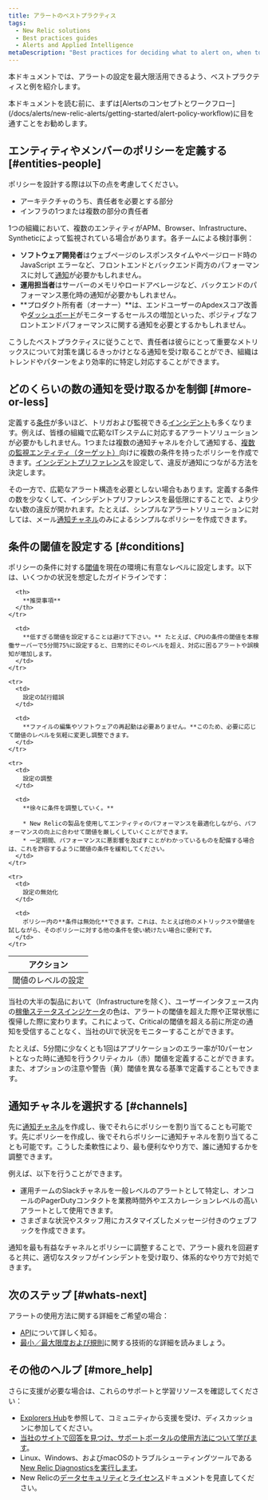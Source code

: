 ```yaml
---
title: アラートのベストプラクティス
tags:
  - New Relic solutions
  - Best practices guides
  - Alerts and Applied Intelligence
metaDescription: "Best practices for deciding what to alert on, when to trigger notifications, and who receives them."
---
```


本ドキュメントでは、アラートの設定を最大限活用できるよう、ベストプラクティスと例を紹介します。

<Callout variant="important">
  本ドキュメントを読む前に、まずは[Alertsのコンセプトとワークフロー](/docs/alerts/new-relic-alerts/getting-started/alert-policy-workflow)に目を通すことをお勧めします。
</Callout>

## エンティティやメンバーのポリシーを定義する [#entities-people]

ポリシーを設計する際は以下の点を考慮してください。

* アーキテクチャのうち、責任者を必要とする部分
* インフラの1つまたは複数の部分の責任者

1つの組織において、複数のエンティティがAPM、Browser、Infrastructure、Syntheticによって監視されている場合があります。各チームによる検討事例：

* **ソフトウェア開発者**はウェブページのレスポンスタイムやページロード時の JavaScript エラーなど、フロントエンドとバックエンド両方のパフォーマンスに対して[通知](/docs/alerts/new-relic-alerts/managing-notification-channels/notification-channels-controlling-where-send-alerts)が必要かもしれません。
* **運用担当者**はサーバーのメモリやロードアベレージなど、バックエンドのパフォーマンス悪化時の通知が必要かもしれません。
* **プロダクト所有者（オーナー）**は、エンドユーザーのApdexスコア改善や[ダッシュボード](/docs/query-your-data/explore-query-data/dashboards/introduction-new-relic-one-dashboards)がモニターするセールスの増加といった、ポジティブなフロントエンドパフォーマンスに関する通知を必要とするかもしれません。

こうしたベストプラクティスに従うことで、責任者は彼らにとって重要なメトリックスについて対策を講じるきっかけとなる通知を受け取ることができ、組織はトレンドやパターンをより効率的に特定し対応することができます。

## どのくらいの数の通知を受け取るかを制御 [#more-or-less]

定義する[条件](/docs/alerts/new-relic-alerts-beta/configuring-alert-policies/define-alert-conditions)が多いほど、トリガおよび監視できる[インシデント](/docs/alerts/new-relic-alerts-beta/reviewing-alert-incidents/explore-incident-history)も多くなります。例えば、皆様の組織で広範なITシステムに対応するアラートソリューションが必要かもしれません。1つまたは複数の通知チャネルを介して通知する、[複数の監視エンティティ（ターゲット）](/docs/alerts/new-relic-alerts-beta/configuring-alert-policies/select-product-targets-alert-condition)向けに複数の条件を持ったポリシーを作成できます。[インシデントプリファレンス](/docs/alerts/new-relic-alerts/configuring-alert-policies/specify-when-new-relic-creates-incidents)を設定して、違反が通知につながる方法を決定します。

その一方で、広範なアラート構造を必要としない場合もあります。定義する条件の数を少なくして、インシデントプリファレンスを最低限にすることで、より少ない数の違反が開かれます。たとえば、シンプルなアラートソリューションに対しては、メール[通知チャネル](/docs/alerts/new-relic-alerts/managing-notification-channels/notification-channels-controlling-where-send-alerts)のみによるシンプルなポリシーを作成できます。

## 条件の閾値を設定する [#conditions]

ポリシーの条件に対する[閾値](/docs/alerts/new-relic-alerts-beta/configuring-alert-policies/define-thresholds-trigger-alert)を現在の環境に有意なレベルに設定します。以下は、いくつかの状況を想定したガイドラインです：

<table>
  <thead>
    <tr>
      <th width={200}>
        アクション
      </th>

      <th>
        **推奨事項**
      </th>
    </tr>
  </thead>

  <tbody>
    <tr>
      <td>
        閾値のレベルの設定
      </td>

      <td>
        **低すぎる閾値を設定することは避けて下さい。** たとえば、CPUの条件の閾値を本稼働サーバーで5分間75%に設定すると、日常的にそのレベルを超え、対応に困るアラートや誤検知が増加します。
      </td>
    </tr>

    <tr>
      <td>
        設定の試行錯誤
      </td>

      <td>
        **ファイルの編集やソフトウェアの再起動は必要ありません。**このため、必要に応じて閾値のレベルを気軽に変更し調整できます。
      </td>
    </tr>

    <tr>
      <td>
        設定の調整
      </td>

      <td>
        **徐々に条件を調整していく。**

        * New Relicの製品を使用してエンティティのパフォーマンスを最適化しながら、パフォーマンスの向上に合わせて閾値を厳しくしていくことができます。
        * 一定期間、パフォーマンスに悪影響を及ぼすことがわかっているものを配備する場合は、これを許容するように閾値の条件を緩和してください。
      </td>
    </tr>

    <tr>
      <td>
        設定の無効化
      </td>

      <td>
        ポリシー内の**条件は無効化**できます。これは、たとえば他のメトリックスや閾値を試しながら、そのポリシーに対する他の条件を使い続けたい場合に便利です。
      </td>
    </tr>
  </tbody>
</table>

当社の大半の製品において（Infrastructureを除く）、ユーザーインタフェース内の[稼働ステータスインジケータ](https://docs.newrelic.co.jp/docs/accounts-partnerships/education/getting-started-new-relic/glossary#health-status)の色は、アラートの閾値を超えた際や正常状態に復帰した際に変わります。これによって、Criticalの閾値を超える前に所定の通知を受信することなく、当社のUIで状況をモニターすることができます。

たとえば、5分間に少なくとも1回はアプリケーションのエラー率が10パーセントとなった時に通知を行うクリティカル（赤）閾値を定義することができます。また、オプションの注意や警告（黄）閾値を異なる基準で定義することもできます。

## 通知チャネルを選択する [#channels]

先に[通知チャネル](/docs/alerts/new-relic-alerts-beta/managing-notification-channels/notification-channels-controlling-where-send-alerts)を作成し、後でそれらにポリシーを割り当てることも可能です。先にポリシーを作成し、後でそれらポリシーに通知チャネルを割り当てることも可能です。こうした柔軟性により、最も便利なやり方で、誰に通知するかを調整できます。

例えば、以下を行うことができます。

* 運用チームのSlackチャネルを一般レベルのアラートとして特定し、オンコールのPagerDutyコンタクトを業務時間外やエスカレーションレベルの高いアラートとして使用できます。
* さまざまな状況やスタッフ用にカスタマイズしたメッセージ付きのウェブフックを作成できます。

<Callout variant="tip">
  通知を最も有益なチャネルとポリシーに調整することで、アラート疲れを回避すると共に、適切なスタッフがインシデントを受け取り、体系的なやり方で対処できます。
</Callout>

## 次のステップ [#whats-next]

アラートの使用方法に関する詳細をご希望の場合：

* [API](https://docs.newrelic.co.jp/docs/alerts/rest-api-alerts/new-relic-alerts-rest-api/rest-api-calls-new-relic-alerts)について詳しく知る。
* [最小／最大限度および規則](https://docs.newrelic.co.jp/docs/alerts/new-relic-alerts/getting-started/minimum-maximum-values)に関する技術的な詳細を読みましょう。

## その他のヘルプ [#more_help]

さらに支援が必要な場合は、これらのサポートと学習リソースを確認してください：

* [Explorers Hub](https://discuss.newrelic.com/)を参照して、コミュニティから支援を受け、ディスカッションに参加してください。
* [当社のサイトで回答を見つけ、サポートポータルの使用方法について学びます](/docs/using-new-relic/welcome-new-relic/get-started/find-help-use-support-portal)。
* Linux、Windows、およびmacOSのトラブルシューティングツールである[New Relic Diagnosticsを実行します](/docs/using-new-relic/cross-product-functions/troubleshooting/new-relic-diagnostics)。
* New Relicの[データセキュリティ](/docs/security)と[ライセンス](/docs/licenses)ドキュメントを見直してください。
